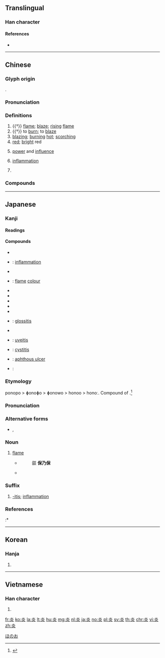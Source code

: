 {{character info/new}}
{{also|焱}}
==Translingual==

===Han character===
{{Han char|rn=86|rad=火|as=04|sn=8|four=90809|canj=FF|ids=⿱火火}}

====References====
* {{Han ref|kx=0667.130|dkj=18910|dj=1076.210|hdz=32193.060|uh=708E|ud=28814|bh=AAA2|bd=43682}}

----

==Chinese==
{{zh-forms|alt=炏}}

===Glyph origin===
{{Han etym}}
{{Han compound|火|火|t1=fire|t2=fire|ls=ic}}.

===Pronunciation===
{{zh-pron
|m=yán
|c=jim4
|h=pfs=yàm/yam
|md=ièng
|mn=qz,tw,xm,zz:iām/xm,zz:iâm
|w=3hhi
|mc=y
|oc=y
|cat=n,v,a,pn
}}

===Definitions===
{{zh-hanzi}}

# {{†}} [[flame]]; [[blaze]]; [[rising]] [[flame]]
# {{†}} to [[burn]]; to [[blaze]]
# [[blazing]]; [[burning]] [[hot]]; [[scorching]]
# [[red]]; [[bright]] red
# {{lb|zh|figurative}} [[power]] and [[influence]]
# {{lb|zh|TCM}} [[inflammation]]
# {{lb|zh|mythology}} {{w|Yan Emperor}} {{gloss|ancient legendary Chinese ruler}}

===Compounds===
{{zh-der|炎帝|炎旱|炎黃|炎涼|炎涼世態|炎熱|炎日|炎暑|炎天|炎夏|炎炎|炎焰|炎陽|炎症:inflammation|膀胱炎:cystitis|咽喉炎|副鼻腔炎|咽頭炎|口炎|中耳炎|口角炎|大腸炎|乳腺炎|心內膜炎|尿道炎|孫炎|世態炎涼|子宮頸炎|內耳炎|喉炎|卵巢炎|支氣管炎|炎炎夏日|發炎|炎徼|炎精|炎丘|炎方|瞼腺炎|炎土|皮膚肌炎|炎火|會厭炎|毛囊炎|日本腦炎|炎黃子孫|皮膚炎|炎上|盲腸炎|炎漢|牙髓炎|炎光|炎陽炙人|炎精之數|消炎藥|消炎|消炎片|淚囊炎|氣管炎|扁桃腺炎|肋膜炎|關節炎|筋膜炎|胃炎|鼻竇炎|骨髓炎|股關節炎|角膜炎|髓膜炎|鼓膜炎|結膜炎|腎盂炎|腦炎|肺炎|鼻炎|骨膜炎|肝炎|腮腺炎|趨炎附勢|趨炎附熱|附炎|闌尾炎|肝火上炎|舌炎|赫赫炎炎|趨炎奉勢|貴勢炎炎|腎炎|胸膜炎|腹膜炎|腦膜炎|腸炎}}

----

==Japanese==

===Kanji===
{{ja-kanji|grade=c|rs=火04}}

====Readings====
{{ja-readings|goon=[[えん]] (en)|kanon=[[えん]] (en)|kun=[[ほのお]] (honō), [[もえる]] (moeru)}}

====Compounds====
{{der-top|Compounds}}
* {{ja-r|炎暑|えんしょ}}
* {{ja-r|炎症|えんしょう}}: [[inflammation]]
* {{ja-r|炎上|えんじょう}}
* {{ja-r|炎色|えんしょく}}: [[flame]] [[colour]]
* {{ja-r|炎帝|えんてい}}
* {{ja-r|炎天|えんてん}}
* {{ja-r|炎涼|えんりょう}}
* {{ja-r|火炎|かえん}}
* {{ja-r|気炎|きえん}}
* {{ja-r|舌炎|ぜつえん}}: [[glossitis]]
* {{ja-r|虫垂炎|ちゅうすいえん}}
* {{ja-r|葡萄膜炎|ぶどうまくえん}}: [[uveitis]]
* {{ja-r|膀胱炎|ぼうこうえん}}: [[cystitis]]
* {{ja-r|口内炎|こうないえん}}: [[aphthous ulcer]]
* {{ja-r|爆炎|ばくえん}}:
{{der-bottom}}

{{wikipedia|lang=ja}}
{{ja-kanjitab|ほのお|yomi=k}}

===Etymology===
ponopo > ɸonoɸo > ɸonowo > honoo > honoː. Compound of {{compound|火|tr1=ho|t1=fire|の|tr2=no|t2=possessive particle|穂|tr3=ho|t3=ear, head|lang=ja|sort=ほのお}}.<ref name="DJR">{{R:Daijirin}}</ref>

===Pronunciation===
{{ja-pron|yomi=k|ほのお|acc=1|acc_ref=DJR,NHK|acc2=2|acc2_ref=NHK}}

===Alternative forms===
* {{ja-l|焰}}, {{ja-l|焔}}

===Noun===
{{ja-noun|ほのお|hhira=ほのほ}}

# [[flame]]
#:{{ja-usex|ハリー・ポッターと'''炎'''のゴブレット|^ハリー・^ポッター と '''^ほのお''' の ^ゴブレット|{{w|Harry Potter and the Goblet of Fire|Harry Potter and the Goblet of '''Fire'''}}}}
#:{{ja-usex|燃え広がる'''炎'''|^もえひろがる '''^ほのお'''|{{w|Catching Fire|Catching '''Fire'''}}}}
#* {{RQ:Konkōmyō Saishōōkyō Ongi|5 (front)}}
#*: 燄 '''保乃保'''
#*{{quote-book||date=Dec 22 2001||Premium Pack 5|chapter={{ruby|{{lang|ja|[真紅眼の黒竜](レッドアイズ・ブラックドラゴン)}}}}|trans-chapter=Red-Eyes Black Dragon|language=Japanese|publisher={{w|Konami}}|||{{ja-usex|真%紅の眼を持つ黒%竜。怒りの黒き'''炎'''はその眼に映る者%全てを焼き尽くす。|^しん%く の め を もつ こく%りゅう。^いかり の くろき '''ほのお''' は その め に うつる もの% すべて を やきつくす。|A black dragon with crimson eyes. Its black '''flames''' of fury burns through anything that’s reflected in those eyes.}}}}

===Suffix===
{{ja-pos|えん|suffix}}

# {{lb|ja|medicine|sort=えん}} [[-itis]]; [[inflammation]]

===References===
<references/>
:* {{R:Konkōmyō Saishōōkyō Ongi}}

[[Category:ja:Fire|ほのお]]

----

==Korean==

===Hanja===
{{ko-hanja|hangeul=[[염]]|eumhun=|rv=yeom|mr=yŏm|y=yem}}

# {{defn|lang=ko|sort=火04}}

----

==Vietnamese==

===Han character===
{{vi-hantu|[[viêm]]|rs=火04}}

# {{defn|lang=vi|sort=火04}}

[[fr:炎]]
[[ko:炎]]
[[la:炎]]
[[lt:炎]]
[[hu:炎]]
[[mg:炎]]
[[nl:炎]]
[[ja:炎]]
[[no:炎]]
[[pl:炎]]
[[sv:炎]]
[[th:炎]]
[[chr:炎]]
[[vi:炎]]
[[zh:炎]]
